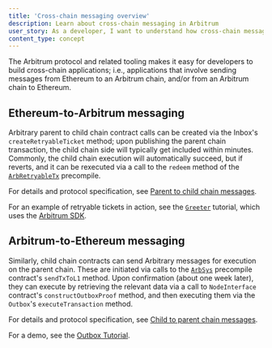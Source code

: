 ```yaml
---
title: 'Cross-chain messaging overview'
description: Learn about cross-chain messaging in Arbitrum
user_story: As a developer, I want to understand how cross-chain messaging works in Arbitrum.
content_type: concept
---
```


The Arbitrum protocol and related tooling makes it easy for developers to build cross-chain applications; i.e., applications that involve sending messages from
Ethereum to an Arbitrum chain, and/or from an Arbitrum chain to Ethereum.

## Ethereum-to-Arbitrum messaging

Arbitrary parent to child chain contract calls can be created via the Inbox's `createRetryableTicket` method; upon publishing the parent chain transaction, the
child chain side will typically get included within minutes. Commonly, the child chain execution will automatically succeed, but if reverts, and it can be
rexecuted via a call to the `redeem` method of the [`ArbRetryableTx`](/build-decentralized-apps/precompiles/02-reference.mdx#arbretryabletx) precompile.

For details and protocol specification, see [Parent to child chain messages](/how-arbitrum-works/10-l1-to-l2-messaging.mdx).

For an example of retryable tickets in action, see the [`Greeter`](https://github.com/OffchainLabs/arbitrum-tutorials/tree/master/packages/greeter) tutorial,
which uses the [Arbitrum SDK](../../sdk).

## Arbitrum-to-Ethereum messaging

Similarly, child chain contracts can send Arbitrary messages for execution on the parent chain. These are initiated via calls to the
[`ArbSys`](/build-decentralized-apps/precompiles/02-reference.mdx#arbsys) precompile contract's `sendTxToL1` method. Upon confirmation (about one week later),
they can execute by retrieving the relevant data via a call to `NodeInterface` contract's `constructOutboxProof` method, and then executing them via the
`Outbox`'s `executeTransaction` method.

For details and protocol specification, see [Child to parent chain messages](/how-arbitrum-works/11-l2-to-l1-messaging.mdx).

For a demo, see the [Outbox Tutorial](https://github.com/OffchainLabs/arbitrum-tutorials/tree/master/packages/outbox-execute).
